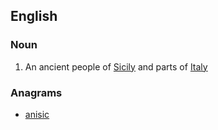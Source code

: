 ==English==

===Noun===
{{wikipedia}}
{{en-plural noun}}

# An ancient people of [[Sicily]] and parts of [[Italy]]

===Anagrams===
* [[anisic#English|anisic]]